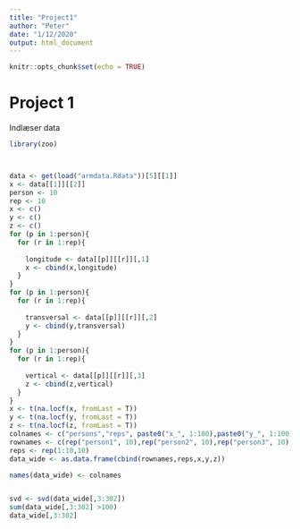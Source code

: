 ```yaml
---
title: "Project1"
author: "Peter"
date: "1/12/2020"
output: html_document
---
```


```r
knitr::opts_chunk$set(echo = TRUE)
```

# Project 1

Indlæser data
```r
library(zoo)



data <- get(load("armdata.Rdata"))[5][[1]]
x <- data[[1]][[2]]
person <- 10
rep <- 10
x <- c()
y <- c()
z <- c()
for (p in 1:person){
  for (r in 1:rep){
    
    longitude <- data[[p]][[r]][,1]
    x <- cbind(x,longitude)
  }
}
for (p in 1:person){
  for (r in 1:rep){
    
    transversal <- data[[p]][[r]][,2]
    y <- cbind(y,transversal)
  }
}
for (p in 1:person){
  for (r in 1:rep){
    
    vertical <- data[[p]][[r]][,3]
    z <- cbind(z,vertical)
  }
}
x <- t(na.locf(x, fromLast = T))
y <- t(na.locf(y, fromLast = T))
z <- t(na.locf(z, fromLast = T))
colnames <- c("persons","reps", paste0("x_", 1:100),paste0("y_", 1:100),paste0("z_", 1:100))
rownames <- c(rep("person1", 10),rep("person2", 10),rep("person3", 10),rep("person4", 10),rep("person5", 10),rep("person6", 10),rep("person7", 10),rep("person8", 10),rep("person9", 10),rep("person10", 10))
reps <- rep(1:10,10)
data_wide <- as.data.frame(cbind(rownames,reps,x,y,z))

names(data_wide) <- colnames
```



```r

```

```r
svd <- svd(data_wide[,3:302])
sum(data_wide[,3:302] >100)
data_wide[,3:302]
```

